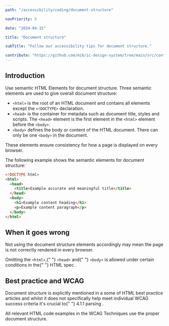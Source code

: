 ```yaml
---
path: "/accessibility/coding/document-structure"

navPriority: 5

date: "2024-04-15"

title: "Document structure"

subTitle: "Follow our accessibility tips for document structure."

contribute: "https://github.com/mi6/ic-design-system/tree/main/src/content/structured/accessibility/coding/document-structure.mdx"
---
```


## Introduction

Use semantic HTML Elements for document structure. Three semantic elements are used to give overall document structure:

- `<html>` is the root of an HTML document and contains all elements except the `<!DOCTYPE>` declaration.
- `<head>` is the container for metadata such as document title, styles and scripts. The `<head>` element is the first element in the `<html>` element before the `<body>`.
- `<body>` defines the body or content of the HTML document. There can only be one `<body>` in the document.

These elements ensure consistency for how a page is displayed on every browser.

The following example shows the semantic elements for document structure:

```html
<!DOCTYPE html>
<html>
  <head>
    <title>Example accurate and meaningful title</title>
  </head>
  <body>
    <h1>Example content heading</h1>
    <p>Example content paragraph</p>
  </body>
</html>
```

## When it goes wrong

Not using the document structure elements accordingly may mean the page is not correctly rendered in every browser.

<p>
  Omitting the <code style={{ backgroundColor: "#EEEFF0" }}>&lt;html&gt;</code>,{" "}
  <code style={{ backgroundColor: "#EEEFF0" }}>&lt;head&gt;</code> and{" "}
  <code style={{ backgroundColor: "#EEEFF0" }}>&lt;body&gt;</code> is allowed
  under certain conditions in the{" "}
  <ic-link
    target="_blank"
    href="https://www.w3.org/TR/2011/WD-html5-20110525/syntax.html#optional-tags"
    rel="noreferer noopener nofollow"
  >
    HTML spec
  </ic-link>
  .
</p>

## Best practice and WCAG

<p>
  Document structure is explicitly mentioned in a some of HTML best practice
  articles and whilst it does not specifically help meet individual WCAG success
  criteria it's crucial to{" "}
  <ic-link
    target="_blank"
    href="https://www.w3.org/WAI/WCAG22/quickref/#parsing"
    rel="noreferer noopener nofollow"
  >
    4.1.1 parsing
  </ic-link>
  .
</p>

All relevant HTML code examples in the WCAG Techniques use the proper document structure.
